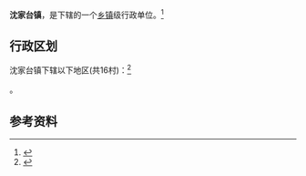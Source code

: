 {{中国乡级行政区|21/07/81/105/000}}

'''沈家台镇'''，是{{PRC admin/fullname|21/07/81/105/000|3}}下辖的一个[[乡镇|乡镇]]级行政单位。<ref>{{PRC admin/ref sgc|{{PRC admin/parent|21/07/81/105/000}}}}</ref>

== 行政区划 ==

沈家台镇下辖以下地区(共16村)：<ref>{{PRC admin/ref sgc|21/07/81/105/000}}</ref>

{{PRC admin/children|21/07/81/105/000}}。

== 参考资料 ==

{{reflist}}

{{行政区划小作品}}
{{PRC admin/navcat|21/07/81/105/000}}
